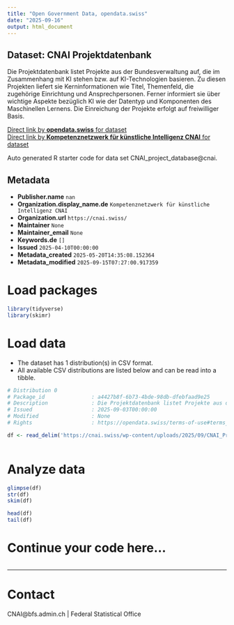 ```yaml
---
title: "Open Government Data, opendata.swiss"
date: "2025-09-16"
output: html_document
---
```


## Dataset: CNAI Projektdatenbank

Die Projektdatenbank listet Projekte aus der Bundesverwaltung auf, die im Zusammenhang mit KI stehen bzw. auf KI-Technologien basieren. Zu diesen Projekten liefert sie Kerninformationen wie Titel, Themenfeld, die zugehörige Einrichtung und Ansprechpersonen. Ferner informiert sie über wichtige Aspekte bezüglich KI wie der Datentyp und Komponenten des Maschinellen Lernens. 
Die Einreichung der Projekte erfolgt auf freiwilliger Basis.

[Direct link by **opendata.swiss** for dataset](https://opendata.swiss/de/dataset/cnai-projektdatenbank)<br>
[Direct link by **Kompetenznetzwerk für künstliche Intelligenz CNAI** for dataset]()

Auto generated R starter code for data set CNAI_project_database@cnai.

## Metadata

- **Publisher.name** `nan`
- **Organization.display_name.de** `Kompetenznetzwerk für künstliche Intelligenz CNAI`
- **Organization.url** `https://cnai.swiss/`
- **Maintainer** `None`
- **Maintainer_email** `None`
- **Keywords.de** `[]`
- **Issued** `2025-04-10T00:00:00`
- **Metadata_created** `2025-05-20T14:35:08.152364`
- **Metadata_modified** `2025-09-15T07:27:00.917359`


# Load packages

```r

library(tidyverse)
library(skimr)

```

# Load data

-   The dataset has 1 distribution(s) in CSV format.
-   All available CSV distributions are listed below and can be read into a tibble.

```r

# Distribution 0
# Package_id               : a4427b8f-6b73-4bde-98db-dfebfaad9e25
# Description              : Die Projektdatenbank listet Projekte aus der Bundesverwaltung auf, die im Zusammenhang mit KI stehen bzw. auf KI-Technologien basieren. Zu diesen Projekten liefert sie Kerninformationen wie Titel, Themenfeld, die zugehörige Einrichtung und Ansprechpersonen. Ferner informiert sie über wichtige Aspekte bezüglich KI wie der Datentyp und Komponenten des Maschinellen Lernens. 
# Issued                   : 2025-09-03T00:00:00
# Modified                 : None
# Rights                   : https://opendata.swiss/terms-of-use#terms_by_ask

df <- read_delim('https://cnai.swiss/wp-content/uploads/2025/09/CNAI_Projekte_D_12_0.csv')



```

# Analyze data

```r

glimpse(df)
str(df)
skim(df)

head(df)
tail(df)

```

# Continue your code here...

```r

```

------------------------------------------------------------------------

# Contact

CNAI@bfs.admin.ch | Federal Statistical Office
